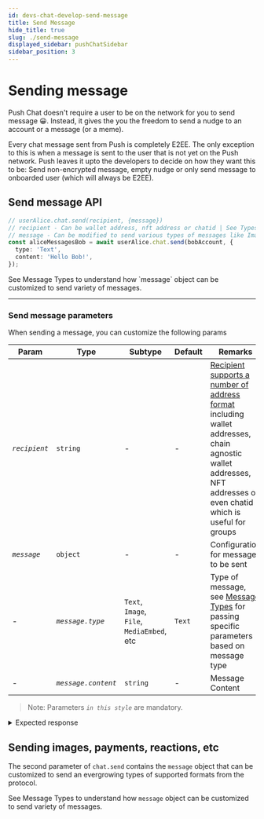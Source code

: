 ```yaml
---
id: devs-chat-develop-send-message
title: Send Message
hide_title: true
slug: ./send-message
displayed_sidebar: pushChatSidebar
sidebar_position: 3
---
```



# Sending message
Push Chat doesn't require a user to be on the network for you to send message 😀. Instead, it gives the you the freedom to send a nudge to an account or a message (or a meme). 

Every chat message sent from Push is completely E2EE. The only exception to this is when a message is sent to the user that is not yet on the Push network. Push leaves it upto the developers to decide on how they want this to be: Send non-encrypted message, empty nudge or only send message to onboarded user (which will always be E2EE).

<head>
  <title>Send message | Push Chat | Push Documentation</title>
</head>


## Send message API
<Tabs className="codetabs" groupId="code-examples">
  <TabItem value="js" attributes={{className: "codetab js"}} default>
    

  ```typescript
  // userAlice.chat.send(recipient, {message})
  // recipient - Can be wallet address, nft address or chatid | See Types of Recipient for more info
  // message - Can be modified to send various types of messages like Images, Reactions, etc
  const aliceMessagesBob = await userAlice.chat.send(bobAccount, {
    type: 'Text',
    content: 'Hello Bob!',
  });
  ```

  </TabItem>
</Tabs>
See <AFocus href='/devs/chat/message-types/'>Message Types</AFocus> to understand how `message` object can be customized to send variety of messages.

---
### Send message parameters
When sending a message, you can customize the following params

| Param                  | Type                   | Subtype                                         | Default | Remarks                                                                             |
| ---------------------- | ---------------------- |------------------------------------------------ | ------- | ----------------------------------------------------------------------------------- |
| _`recipient`_             | `string`            | -                                               | -       | [Recipient supports a number of address format](./types-of-recipient) including wallet addresses, chain agnostic wallet addresses, NFT addresses or even chatid which is useful for groups |
| _`message`_            | `object`               | -                                               | -       | Configuration for message to be sent                                                |
| -                      | _`message.type`_       | `Text`, `Image`, `File`, `MediaEmbed`, etc      | `Text`  | Type of message, see [Message Types](/devs/chat/message-types) for passing specific parameters based on message type |
| -                      | _`message.content`_    | `string`                                        | -       | Message Content                                                                     |

> Note: Parameters _`in this style`_ are mandatory.

<details>
<summary>Expected response</summary>
200 OK
</details>

## Sending images, payments, reactions, etc
The second parameter of `chat.send` contains the `message` object that can be customized to send an evergrowing types of supported formats from the protocol. 

See <AFocus href='/devs/chat/message-types/'>Message Types</AFocus> to understand how `message` object can be customized to send variety of messages.

